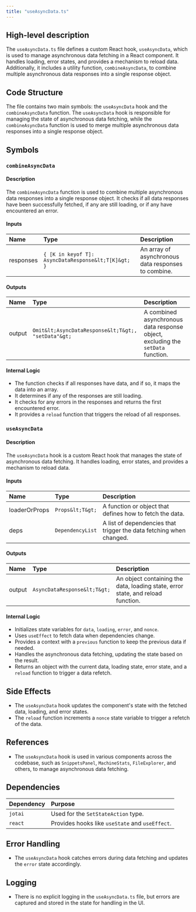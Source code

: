 ```yaml
---
title: "useAsyncData.ts"
---
```


## High-level description

The `useAsyncData.ts` file defines a custom React hook, `useAsyncData`, which is used to manage asynchronous data fetching in a React component. It handles loading, error states, and provides a mechanism to reload data. Additionally, it includes a utility function, `combineAsyncData`, to combine multiple asynchronous data responses into a single response object.

## Code Structure

The file contains two main symbols: the `useAsyncData` hook and the `combineAsyncData` function. The `useAsyncData` hook is responsible for managing the state of asynchronous data fetching, while the `combineAsyncData` function is used to merge multiple asynchronous data responses into a single response object.

## Symbols

### `combineAsyncData`
#### Description
The `combineAsyncData` function is used to combine multiple asynchronous data responses into a single response object. It checks if all data responses have been successfully fetched, if any are still loading, or if any have encountered an error.

#### Inputs
| Name      | Type                          | Description                                      |
|:----------|:------------------------------|:-------------------------------------------------|
| responses | `{ [K in keyof T]: AsyncDataResponse&lt;T[K]&gt; }` | An array of asynchronous data responses to combine. |

#### Outputs
| Name   | Type                     | Description                                                                 |
|:-------|:-------------------------|:----------------------------------------------------------------------------|
| output | `Omit&lt;AsyncDataResponse&lt;T&gt;, "setData"&gt;` | A combined asynchronous data response object, excluding the `setData` function. |

#### Internal Logic
- The function checks if all responses have data, and if so, it maps the data into an array.
- It determines if any of the responses are still loading.
- It checks for any errors in the responses and returns the first encountered error.
- It provides a `reload` function that triggers the reload of all responses.

### `useAsyncData`
#### Description
The `useAsyncData` hook is a custom React hook that manages the state of asynchronous data fetching. It handles loading, error states, and provides a mechanism to reload data.

#### Inputs
| Name          | Type            | Description                                                                 |
|:--------------|:----------------|:----------------------------------------------------------------------------|
| loaderOrProps | `Props&lt;T&gt;`      | A function or object that defines how to fetch the data.                    |
| deps          | `DependencyList`| A list of dependencies that trigger the data fetching when changed.         |

#### Outputs
| Name   | Type                | Description                                                                 |
|:-------|:--------------------|:----------------------------------------------------------------------------|
| output | `AsyncDataResponse&lt;T&gt;` | An object containing the data, loading state, error state, and reload function. |

#### Internal Logic
- Initializes state variables for `data`, `loading`, `error`, and `nonce`.
- Uses `useEffect` to fetch data when dependencies change.
- Provides a context with a `previous` function to keep the previous data if needed.
- Handles the asynchronous data fetching, updating the state based on the result.
- Returns an object with the current data, loading state, error state, and a `reload` function to trigger a data refetch.

## Side Effects
- The `useAsyncData` hook updates the component's state with the fetched data, loading, and error states.
- The `reload` function increments a `nonce` state variable to trigger a refetch of the data.

## References
- The `useAsyncData` hook is used in various components across the codebase, such as `SnippetsPanel`, `MachineStats`, `FileExplorer`, and others, to manage asynchronous data fetching.

## Dependencies
| Dependency | Purpose                                      |
|:-----------|:---------------------------------------------|
| `jotai`    | Used for the `SetStateAction` type.          |
| `react`    | Provides hooks like `useState` and `useEffect`. |

## Error Handling
- The `useAsyncData` hook catches errors during data fetching and updates the `error` state accordingly.

## Logging
- There is no explicit logging in the `useAsyncData.ts` file, but errors are captured and stored in the state for handling in the UI.